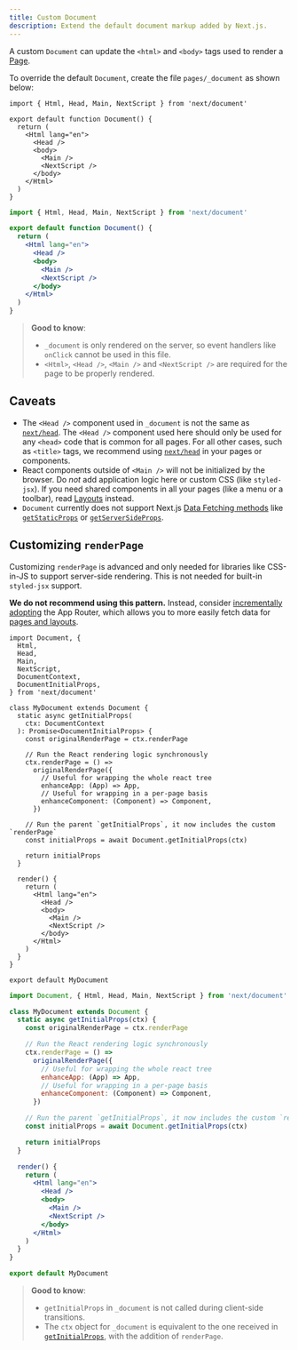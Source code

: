 ```yaml
---
title: Custom Document
description: Extend the default document markup added by Next.js.
---
```


A custom `Document` can update the `<html>` and `<body>` tags used to render a [Page](/docs/pages/building-your-application/routing/pages-and-layouts).

To override the default `Document`, create the file `pages/_document` as shown below:

```tsx filename="pages/_document.tsx" switcher
import { Html, Head, Main, NextScript } from 'next/document'

export default function Document() {
  return (
    <Html lang="en">
      <Head />
      <body>
        <Main />
        <NextScript />
      </body>
    </Html>
  )
}
```

```jsx filename="pages/_document.jsx" switcher
import { Html, Head, Main, NextScript } from 'next/document'

export default function Document() {
  return (
    <Html lang="en">
      <Head />
      <body>
        <Main />
        <NextScript />
      </body>
    </Html>
  )
}
```

> **Good to know**:
>
> - `_document` is only rendered on the server, so event handlers like `onClick` cannot be used in this file.
> - `<Html>`, `<Head />`, `<Main />` and `<NextScript />` are required for the page to be properly rendered.

## Caveats

- The `<Head />` component used in `_document` is not the same as [`next/head`](/docs/pages/api-reference/components/head). The `<Head />` component used here should only be used for any `<head>` code that is common for all pages. For all other cases, such as `<title>` tags, we recommend using [`next/head`](/docs/pages/api-reference/components/head) in your pages or components.
- React components outside of `<Main />` will not be initialized by the browser. Do _not_ add application logic here or custom CSS (like `styled-jsx`). If you need shared components in all your pages (like a menu or a toolbar), read [Layouts](/docs/pages/building-your-application/routing/pages-and-layouts#layout-pattern) instead.
- `Document` currently does not support Next.js [Data Fetching methods](/docs/pages/building-your-application/data-fetching) like [`getStaticProps`](/docs/pages/building-your-application/data-fetching/get-static-props) or [`getServerSideProps`](/docs/pages/building-your-application/data-fetching/get-server-side-props).

## Customizing `renderPage`

Customizing `renderPage` is advanced and only needed for libraries like CSS-in-JS to support server-side rendering. This is not needed for built-in `styled-jsx` support.

**We do not recommend using this pattern.** Instead, consider [incrementally adopting](/docs/app/guides/migrating/app-router-migration) the App Router, which allows you to more easily fetch data for [pages and layouts](/docs/app/building-your-application/routing/layouts-and-templates).

```tsx filename="pages/_document.tsx" switcher
import Document, {
  Html,
  Head,
  Main,
  NextScript,
  DocumentContext,
  DocumentInitialProps,
} from 'next/document'

class MyDocument extends Document {
  static async getInitialProps(
    ctx: DocumentContext
  ): Promise<DocumentInitialProps> {
    const originalRenderPage = ctx.renderPage

    // Run the React rendering logic synchronously
    ctx.renderPage = () =>
      originalRenderPage({
        // Useful for wrapping the whole react tree
        enhanceApp: (App) => App,
        // Useful for wrapping in a per-page basis
        enhanceComponent: (Component) => Component,
      })

    // Run the parent `getInitialProps`, it now includes the custom `renderPage`
    const initialProps = await Document.getInitialProps(ctx)

    return initialProps
  }

  render() {
    return (
      <Html lang="en">
        <Head />
        <body>
          <Main />
          <NextScript />
        </body>
      </Html>
    )
  }
}

export default MyDocument
```

```jsx filename="pages/_document.jsx" switcher
import Document, { Html, Head, Main, NextScript } from 'next/document'

class MyDocument extends Document {
  static async getInitialProps(ctx) {
    const originalRenderPage = ctx.renderPage

    // Run the React rendering logic synchronously
    ctx.renderPage = () =>
      originalRenderPage({
        // Useful for wrapping the whole react tree
        enhanceApp: (App) => App,
        // Useful for wrapping in a per-page basis
        enhanceComponent: (Component) => Component,
      })

    // Run the parent `getInitialProps`, it now includes the custom `renderPage`
    const initialProps = await Document.getInitialProps(ctx)

    return initialProps
  }

  render() {
    return (
      <Html lang="en">
        <Head />
        <body>
          <Main />
          <NextScript />
        </body>
      </Html>
    )
  }
}

export default MyDocument
```

> **Good to know**:
>
> - `getInitialProps` in `_document` is not called during client-side transitions.
> - The `ctx` object for `_document` is equivalent to the one received in [`getInitialProps`](/docs/pages/api-reference/functions/get-initial-props#context-object), with the addition of `renderPage`.
